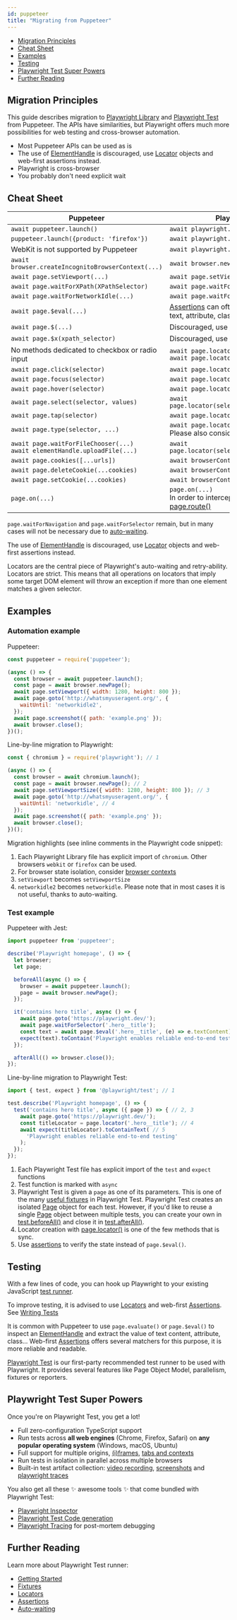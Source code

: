 ```yaml
---
id: puppeteer
title: "Migrating from Puppeteer"
---
```


- [Migration Principles](#migration-principles)
- [Cheat Sheet](#cheat-sheet)
- [Examples](#examples)
- [Testing](#testing)
- [Playwright Test Super Powers](#playwright-test-super-powers)
- [Further Reading](#further-reading)

## Migration Principles

This guide describes migration to [Playwright Library](./library) and [Playwright Test](./intro.mdx) from Puppeteer. The APIs have similarities, but Playwright offers much more possibilities for web testing and cross-browser automation.
- Most Puppeteer APIs can be used as is
- The use of [ElementHandle] is discouraged, use [Locator] objects and web-first assertions instead.
- Playwright is cross-browser
- You probably don't need explicit wait

## Cheat Sheet

| Puppeteer                                          | Playwright Library                          |
|----------------------------------------------------|---------------------------------------------|
| `await puppeteer.launch()`                         | `await playwright.chromium.launch()`        |
| `puppeteer.launch({product: 'firefox'})`           | `await playwright.firefox.launch()`         |
|  WebKit is not supported by Puppeteer              | `await playwright.webkit.launch()`          |
| `await browser.createIncognitoBrowserContext(...)` | `await browser.newContext(...)`             |
| `await page.setViewport(...)`                      | `await page.setViewportSize(...)`           |
| `await page.waitForXPath(XPathSelector)`           | `await page.waitForSelector(XPathSelector)` |
| `await page.waitForNetworkIdle(...)`               | `await page.waitForLoadState('networkidle')` |
| `await page.$eval(...)`                            | [Assertions](./test-assertions) can often be used instead to verify text, attribute, class... |
| `await page.$(...)`                                | Discouraged, use [Locators](./api/class-locator) instead |
| `await page.$x(xpath_selector)`                    | Discouraged, use [Locators](./api/class-locator) instead |
| No methods dedicated to checkbox or radio input    | `await page.locator(selector).check()`<br/>`await page.locator(selector).uncheck()` |
| `await page.click(selector)`                       | `await page.locator(selector).click()`      |
| `await page.focus(selector)`                       | `await page.locator(selector).focus()`      |
| `await page.hover(selector)`                       | `await page.locator(selector).hover()`      |
| `await page.select(selector, values)`              | `await page.locator(selector).selectOption(values)` |
| `await page.tap(selector)`                         | `await page.locator(selector).tap()`        |
| `await page.type(selector, ...)`                   | `await page.locator(selector).type(...)`<br/> Please also consider [locator.fill()](/api/class-locator.mdx#locator-fill) |
| `await page.waitForFileChooser(...)`<br/>`await elementHandle.uploadFile(...)` | `await page.locator(selector).setInputFiles(...)` |
| `await page.cookies([...urls])`                    | `await browserContext.cookies([urls])`      |
| `await page.deleteCookie(...cookies)`              | `await browserContext.clearCookies()`       |
| `await page.setCookie(...cookies)`                 | `await browserContext.addCookies(cookies)`  |
| `page.on(...)`                                     | `page.on(...)`<br/>In order to intercept and mutate requests, see [page.route()](/api/class-page.mdx#page-route) |

`page.waitForNavigation` and `page.waitForSelector` remain, but in many cases will not be necessary due to [auto-waiting](./actionability).

The use of [ElementHandle] is discouraged, use [Locator] objects and web-first assertions instead.

Locators are the central piece of Playwright's auto-waiting and retry-ability. Locators are strict. This means that all operations on locators that imply some target DOM element will throw an exception if more than one element matches a given selector.

## Examples

### Automation example

Puppeteer:

```js
const puppeteer = require('puppeteer');

(async () => {
  const browser = await puppeteer.launch();
  const page = await browser.newPage();
  await page.setViewport({ width: 1280, height: 800 });
  await page.goto('http://whatsmyuseragent.org/', {
    waitUntil: 'networkidle2',
  });
  await page.screenshot({ path: 'example.png' });
  await browser.close();
})();
```

Line-by-line migration to Playwright:

```js
const { chromium } = require('playwright'); // 1

(async () => {
  const browser = await chromium.launch();
  const page = await browser.newPage(); // 2
  await page.setViewportSize({ width: 1280, height: 800 }); // 3
  await page.goto('http://whatsmyuseragent.org/', {
    waitUntil: 'networkidle', // 4
  });
  await page.screenshot({ path: 'example.png' });
  await browser.close();
})();
```

Migration highlights (see inline comments in the Playwright code snippet):
1. Each Playwright Library file has explicit import of `chromium`. Other browsers `webkit` or `firefox` can be used.
1. For browser state isolation, consider [browser contexts](./browser-contexts.mdx)
1. `setViewport` becomes `setViewportSize`
1. `networkidle2` becomes `networkidle`. Please note that in most cases it is not useful, thanks to auto-waiting.

### Test example

Puppeteer with Jest:

```js
import puppeteer from 'puppeteer';

describe('Playwright homepage', () => {
  let browser;
  let page;

  beforeAll(async () => {
    browser = await puppeteer.launch();
    page = await browser.newPage();
  });

  it('contains hero title', async () => {
    await page.goto('https://playwright.dev/');
    await page.waitForSelector('.hero__title');
    const text = await page.$eval('.hero__title', (e) => e.textContent);
    expect(text).toContain('Playwright enables reliable end-to-end testing'); // 5
  });

  afterAll(() => browser.close());
});
```

Line-by-line migration to Playwright Test:

```js
import { test, expect } from '@playwright/test'; // 1

test.describe('Playwright homepage', () => {
  test('contains hero title', async ({ page }) => { // 2, 3
    await page.goto('https://playwright.dev/');
    const titleLocator = page.locator('.hero__title'); // 4
    await expect(titleLocator).toContainText( // 5
      'Playwright enables reliable end-to-end testing'
    );
  });
});
```

1. Each Playwright Test file has explicit import of the `test` and `expect` functions
1. Test function is marked with `async`
1. Playwright Test is given a `page` as one of its parameters. This is one of the many [useful fixtures](./api/class-fixtures) in Playwright Test. Playwright Test creates an isolated [Page] object for each test. However, if you'd like to reuse a single [Page] object between multiple tests, you can create your own in [test.beforeAll()](/api/class-test.mdx#test-before-all) and close it in [test.afterAll()](/api/class-test.mdx#test-after-all).
1. Locator creation with [page.locator()](/api/class-page.mdx#page-locator) is one of the few methods that is sync.
1. Use [assertions](./test-assertions) to verify the state instead of `page.$eval()`.

## Testing

With a few lines of code, you can hook up Playwright to your existing JavaScript [test runner](./test-runners).

To improve testing, it is advised to use [Locators](./api/class-locator) and web-first [Assertions](./test-assertions). See [Writing Tests](./writing-tests)

It is common with Puppeteer to use `page.evaluate()` or `page.$eval()` to inspect an [ElementHandle] and extract the value of text content, attribute, class... Web-first [Assertions](./test-assertions) offers several matchers for this purpose, it is more reliable and readable.

[Playwright Test](./intro.mdx) is our first-party recommended test runner to be used with Playwright. It provides several features like Page Object Model, parallelism, fixtures or reporters.

## Playwright Test Super Powers

Once you're on Playwright Test, you get a lot!
- Full zero-configuration TypeScript support
- Run tests across **all web engines** (Chrome, Firefox, Safari) on **any popular operating system** (Windows, macOS, Ubuntu)
- Full support for multiple origins, [(i)frames](./api/class-frame), [tabs and contexts](./pages)
- Run tests in isolation in parallel across multiple browsers
- Built-in test artifact collection: [video recording](./test-configuration#record-video), [screenshots](./test-configuration#automatic-screenshots) and [playwright traces](./test-configuration#record-test-trace)

You also get all these ✨ awesome tools ✨ that come bundled with Playwright Test:
- [Playwright Inspector](./debug.mdx)
- [Playwright Test Code generation](./auth#code-generation)
- [Playwright Tracing](./trace-viewer) for post-mortem debugging

## Further Reading

Learn more about Playwright Test runner:
- [Getting Started](./intro)
- [Fixtures](./test-fixtures)
- [Locators](./locators.mdx)
- [Assertions](./test-assertions)
- [Auto-waiting](./actionability)


[Accessibility]: /api/class-accessibility.mdx "Accessibility"
[Android]: /api/class-android.mdx "Android"
[AndroidDevice]: /api/class-androiddevice.mdx "AndroidDevice"
[AndroidInput]: /api/class-androidinput.mdx "AndroidInput"
[AndroidSocket]: /api/class-androidsocket.mdx "AndroidSocket"
[AndroidWebView]: /api/class-androidwebview.mdx "AndroidWebView"
[APIRequest]: /api/class-apirequest.mdx "APIRequest"
[APIRequestContext]: /api/class-apirequestcontext.mdx "APIRequestContext"
[APIResponse]: /api/class-apiresponse.mdx "APIResponse"
[APIResponseAssertions]: /api/class-apiresponseassertions.mdx "APIResponseAssertions"
[Browser]: /api/class-browser.mdx "Browser"
[BrowserContext]: /api/class-browsercontext.mdx "BrowserContext"
[BrowserServer]: /api/class-browserserver.mdx "BrowserServer"
[BrowserType]: /api/class-browsertype.mdx "BrowserType"
[CDPSession]: /api/class-cdpsession.mdx "CDPSession"
[ConsoleMessage]: /api/class-consolemessage.mdx "ConsoleMessage"
[Coverage]: /api/class-coverage.mdx "Coverage"
[Dialog]: /api/class-dialog.mdx "Dialog"
[Download]: /api/class-download.mdx "Download"
[Electron]: /api/class-electron.mdx "Electron"
[ElectronApplication]: /api/class-electronapplication.mdx "ElectronApplication"
[ElementHandle]: /api/class-elementhandle.mdx "ElementHandle"
[FileChooser]: /api/class-filechooser.mdx "FileChooser"
[Frame]: /api/class-frame.mdx "Frame"
[FrameLocator]: /api/class-framelocator.mdx "FrameLocator"
[JSHandle]: /api/class-jshandle.mdx "JSHandle"
[Keyboard]: /api/class-keyboard.mdx "Keyboard"
[Locator]: /api/class-locator.mdx "Locator"
[LocatorAssertions]: /api/class-locatorassertions.mdx "LocatorAssertions"
[Logger]: /api/class-logger.mdx "Logger"
[Mouse]: /api/class-mouse.mdx "Mouse"
[Page]: /api/class-page.mdx "Page"
[PageAssertions]: /api/class-pageassertions.mdx "PageAssertions"
[Playwright]: /api/class-playwright.mdx "Playwright"
[PlaywrightAssertions]: /api/class-playwrightassertions.mdx "PlaywrightAssertions"
[Request]: /api/class-request.mdx "Request"
[Response]: /api/class-response.mdx "Response"
[Route]: /api/class-route.mdx "Route"
[Selectors]: /api/class-selectors.mdx "Selectors"
[SnapshotAssertions]: /api/class-snapshotassertions.mdx "SnapshotAssertions"
[TimeoutError]: /api/class-timeouterror.mdx "TimeoutError"
[Touchscreen]: /api/class-touchscreen.mdx "Touchscreen"
[Tracing]: /api/class-tracing.mdx "Tracing"
[Video]: /api/class-video.mdx "Video"
[WebSocket]: /api/class-websocket.mdx "WebSocket"
[Worker]: /api/class-worker.mdx "Worker"
[Fixtures]: /api/class-fixtures.mdx "Fixtures"
[Test]: /api/class-test.mdx "Test"
[TestConfig]: /api/class-testconfig.mdx "TestConfig"
[TestError]: /api/class-testerror.mdx "TestError"
[TestInfo]: /api/class-testinfo.mdx "TestInfo"
[TestOptions]: /api/class-testoptions.mdx "TestOptions"
[TestProject]: /api/class-testproject.mdx "TestProject"
[TestStore]: /api/class-teststore.mdx "TestStore"
[WorkerInfo]: /api/class-workerinfo.mdx "WorkerInfo"
[Location]: /api/class-location.mdx "Location"
[Reporter]: /api/class-reporter.mdx "Reporter"
[Suite]: /api/class-suite.mdx "Suite"
[TestCase]: /api/class-testcase.mdx "TestCase"
[TestResult]: /api/class-testresult.mdx "TestResult"
[TestStep]: /api/class-teststep.mdx "TestStep"
[Element]: https://developer.mozilla.org/en-US/docs/Web/API/element "Element"
[EvaluationArgument]: /evaluating.mdx#evaluation-argument "EvaluationArgument"
[Promise]: https://developer.mozilla.org/en-US/docs/Web/JavaScript/Reference/Global_Objects/Promise "Promise"
[iterator]: https://developer.mozilla.org/en-US/docs/Web/JavaScript/Reference/Iteration_protocols "Iterator"
[origin]: https://developer.mozilla.org/en-US/docs/Glossary/Origin "Origin"
[selector]: https://developer.mozilla.org/en-US/docs/Web/CSS/CSS_Selectors "selector"
[Serializable]: https://developer.mozilla.org/en-US/docs/Web/JavaScript/Reference/Global_Objects/JSON/stringify#Description "Serializable"
[UIEvent.detail]: https://developer.mozilla.org/en-US/docs/Web/API/UIEvent/detail "UIEvent.detail"
[UnixTime]: https://en.wikipedia.org/wiki/Unix_time "Unix Time"
[xpath]: https://developer.mozilla.org/en-US/docs/Web/XPath "xpath"

[Array]: https://developer.mozilla.org/en-US/docs/Web/JavaScript/Reference/Global_Objects/Array "Array"
[boolean]: https://developer.mozilla.org/en-US/docs/Web/JavaScript/Data_structures#Boolean_type "Boolean"
[Buffer]: https://nodejs.org/api/buffer.html#buffer_class_buffer "Buffer"
[ChildProcess]: https://nodejs.org/api/child_process.html "ChildProcess"
[Error]: https://nodejs.org/api/errors.html#errors_class_error "Error"
[EventEmitter]: https://nodejs.org/api/events.html#events_class_eventemitter "EventEmitter"
[function]: https://developer.mozilla.org/en-US/docs/Web/JavaScript/Reference/Global_Objects/Function "Function"
[Map]: https://developer.mozilla.org/en-US/docs/Web/JavaScript/Reference/Global_Objects/Map "Map"
[null]: https://developer.mozilla.org/en-US/docs/Web/JavaScript/Reference/Global_Objects/null "null"
[number]: https://developer.mozilla.org/en-US/docs/Web/JavaScript/Data_structures#Number_type "Number"
[Object]: https://developer.mozilla.org/en-US/docs/Web/JavaScript/Reference/Global_Objects/Object "Object"
[Promise]: https://developer.mozilla.org/en-US/docs/Web/JavaScript/Reference/Global_Objects/Promise "Promise"
[Readable]: https://nodejs.org/api/stream.html#stream_class_stream_readable "Readable"
[ReadStream]: https://nodejs.org/api/fs.html#class-fsreadstream "ReadStream"
[RegExp]: https://developer.mozilla.org/en-US/docs/Web/JavaScript/Reference/Global_Objects/RegExp "RegExp"
[string]: https://developer.mozilla.org/en-US/docs/Web/JavaScript/Data_structures#String_type "string"
[void]: https://developer.mozilla.org/en-US/docs/Web/JavaScript/Reference/Global_Objects/undefined "void"
[URL]: https://nodejs.org/api/url.html "URL"

[all available image tags]: https://mcr.microsoft.com/en-us/product/playwright/about "all available image tags"
[Docker Hub]: https://hub.docker.com/_/microsoft-playwright "Docker Hub"
[Dockerfile.focal]: https://github.com/microsoft/playwright/blob/main/utils/docker/Dockerfile.focal "Dockerfile.focal"
